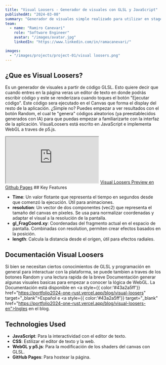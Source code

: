 ```yaml
---
title: "Visual Loosers - Generador de visuales con GLSL y JavaScript"
publishedAt: "2024-03-08"
summary: "Generador de visuales simple realizado para utilizar en stages y streamings a traves de live coding."
team:
  - name: "Ramiro Canevari"
    role: "Software Engineer"
    avatar: "/images/avatar.jpg"
    linkedIn: "https://www.linkedin.com/in/ramacanevari/"

images:
  - "/images/projects/project-01/visual loosers.png"
---
```


## ¿Que es Visual Loosers?

Es un generador de visuales a partir de código GLSL. Esto quiere decir que cuando entres en la página veras un editor de texto en donde podrás escribir código y este se renderizara cuando toques el botón "Ejecutar código". Este código sera ejecutado en el Canvas que forma el display del resto de la aplicación. ¿Simple no? Puedes empezar a ver resultados con el botón Random, el cual te "genera" códigos aleatorios (ya preestablecidos generados con IA) para que puedas empezar a familiarizarte con la interfaz de la aplicación.
VisualLoosers está escrito en JavaScript e implementa WebGL a traves de p5.js.

<iframe src='https://kaio-rama.github.io/visualsloosers/' height={600} ></iframe>
<a href="https://kaio-rama.github.io/visualsloosers/" style={{ color:'#43a2a5ff', marginTop: 10 }}> Visual Loosers Preview en Github Pages</a>
## Key Features

- **Time**: Un valor flotante que representa el tiempo en segundos desde que comenzó la ejecución. Útil para animaciones.
- **resolution**: Un vector de dos componentes (vec2) que representa el tamaño del canvas en píxeles. Se usa para normalizar coordenadas y adaptar el visual a la resolución de la pantalla.
- **gl_FragCoord.xy**: Coordenadas del fragmento actual en el espacio de pantalla. Combinadas con resolution, permiten crear efectos basados en la posición.
- **length**: Calcula la distancia desde el origen, útil para efectos radiales.

## Documentación Visual Loosers

Si bien se necesitan ciertos conocimientos de GLSL y programación en general para interactuar con la plataforma, se puede tambien a traves de los botones Random y una lectura rapida de la breve Documentación generar algunas visuales basicas para empezar a conocer la lógica de WebGL.
La Documentación está disponible en <a style={{ color:'#43a2a5ff'}} href="https://portfolio2024-one-rust.vercel.app/blog/visual-loosers" target="_blank">Español</a> e <a style={{ color:'#43a2a5ff'}} target="_blank" href="https://portfolio2024-one-rust.vercel.app/blog/visual-loosers-en">Ingles</a> en el blog.

## Technologies Used

- **JavaScript**: Para la interactividad con el editor de texto.
- **CSS**: Estilizar el editor de texto y la web.
- **WebGL y p5.js**: Para la modificación de los shaders del canvas con GLSL.
- **GitHub Pages**: Para hostear la página.
